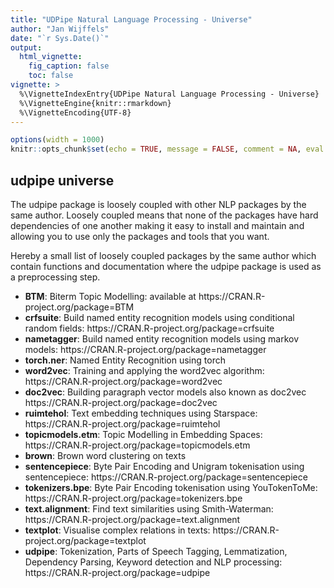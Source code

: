 ```yaml
---
title: "UDPipe Natural Language Processing - Universe"
author: "Jan Wijffels"
date: "`r Sys.Date()`"
output:
  html_vignette:
    fig_caption: false
    toc: false
vignette: >
  %\VignetteIndexEntry{UDPipe Natural Language Processing - Universe}
  %\VignetteEngine{knitr::rmarkdown}
  %\VignetteEncoding{UTF-8}
---
```


```r
options(width = 1000)
knitr::opts_chunk$set(echo = TRUE, message = FALSE, comment = NA, eval = TRUE)
```


## udpipe universe

The udpipe package is loosely coupled with other NLP packages by the same author. Loosely coupled means that none of the packages have hard dependencies of one another making it easy to install and maintain and allowing you to use only the packages and tools that you want.

Hereby a small list of loosely coupled packages by the same author which contain functions and documentation where the udpipe package is used as a preprocessing step.

- **BTM**: Biterm Topic Modelling: available at https://CRAN.R-project.org/package=BTM 
- **crfsuite**: Build named entity recognition models using conditional random fields: https://CRAN.R-project.org/package=crfsuite
- **nametagger**: Build named entity recognition models using markov models: https://CRAN.R-project.org/package=nametagger
- **torch.ner**: Named Entity Recognition using torch
- **word2vec**: Training and applying the word2vec algorithm: https://CRAN.R-project.org/package=word2vec
- **doc2vec**: Building paragraph vector models also known as doc2vec https://CRAN.R-project.org/package=doc2vec
- **ruimtehol**: Text embedding techniques using Starspace: https://CRAN.R-project.org/package=ruimtehol
- **topicmodels.etm**: Topic Modelling in Embedding Spaces: https://CRAN.R-project.org/package=topicmodels.etm
- **brown**: Brown word clustering on texts
- **sentencepiece**: Byte Pair Encoding and Unigram tokenisation using sentencepiece: https://CRAN.R-project.org/package=sentencepiece
- **tokenizers.bpe**: Byte Pair Encoding tokenisation using YouTokenToMe: https://CRAN.R-project.org/package=tokenizers.bpe
- **text.alignment**: Find text similarities using Smith-Waterman: https://CRAN.R-project.org/package=text.alignment 
- **textplot**: Visualise complex relations in texts: https://CRAN.R-project.org/package=textplot
- **udpipe**: Tokenization, Parts of Speech Tagging, Lemmatization, Dependency Parsing, Keyword detection and NLP processing: https://CRAN.R-project.org/package=udpipe

